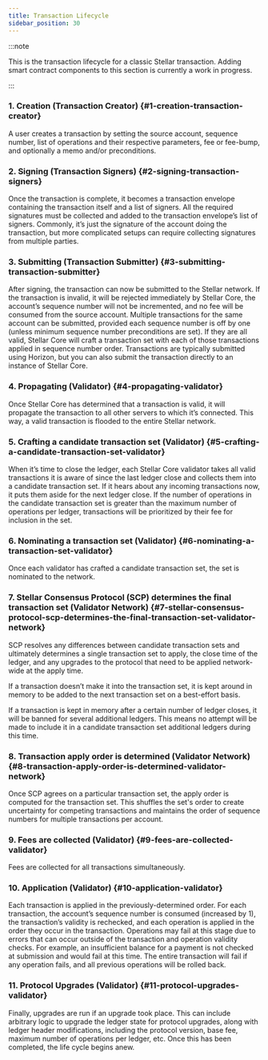 ```yaml
---
title: Transaction Lifecycle
sidebar_position: 30
---
```


:::note

This is the transaction lifecycle for a classic Stellar transaction. Adding smart contract components to this section is currently a work in progress.

:::

### 1. Creation (Transaction Creator) {#1-creation-transaction-creator}

A user creates a transaction by setting the source account, sequence number, list of operations and their respective parameters, fee or fee-bump, and optionally a memo and/or preconditions.

### 2. Signing (Transaction Signers) {#2-signing-transaction-signers}

Once the transaction is complete, it becomes a transaction envelope containing the transaction itself and a list of signers. All the required signatures must be collected and added to the transaction envelope’s list of signers. Commonly, it’s just the signature of the account doing the transaction, but more complicated setups can require collecting signatures from multiple parties.

### 3. Submitting (Transaction Submitter) {#3-submitting-transaction-submitter}

After signing, the transaction can now be submitted to the Stellar network. If the transaction is invalid, it will be rejected immediately by Stellar Core, the account’s sequence number will not be incremented, and no fee will be consumed from the source account. Multiple transactions for the same account can be submitted, provided each sequence number is off by one (unless minimum sequence number preconditions are set). If they are all valid, Stellar Core will craft a transaction set with each of those transactions applied in sequence number order. Transactions are typically submitted using Horizon, but you can also submit the transaction directly to an instance of Stellar Core.

### 4. Propagating (Validator) {#4-propagating-validator}

Once Stellar Core has determined that a transaction is valid, it will propagate the transaction to all other servers to which it’s connected. This way, a valid transaction is flooded to the entire Stellar network.

### 5. Crafting a candidate transaction set (Validator) {#5-crafting-a-candidate-transaction-set-validator}

When it’s time to close the ledger, each Stellar Core validator takes all valid transactions it is aware of since the last ledger close and collects them into a candidate transaction set. If it hears about any incoming transactions now, it puts them aside for the next ledger close. If the number of operations in the candidate transaction set is greater than the maximum number of operations per ledger, transactions will be prioritized by their fee for inclusion in the set.

### 6. Nominating a transaction set (Validator) {#6-nominating-a-transaction-set-validator}

Once each validator has crafted a candidate transaction set, the set is nominated to the network.

### 7. Stellar Consensus Protocol (SCP) determines the final transaction set (Validator Network) {#7-stellar-consensus-protocol-scp-determines-the-final-transaction-set-validator-network}

SCP resolves any differences between candidate transaction sets and ultimately determines a single transaction set to apply, the close time of the ledger, and any upgrades to the protocol that need to be applied network-wide at the apply time.

If a transaction doesn’t make it into the transaction set, it is kept around in memory to be added to the next transaction set on a best-effort basis.

If a transaction is kept in memory after a certain number of ledger closes, it will be banned for several additional ledgers. This means no attempt will be made to include it in a candidate transaction set additional ledgers during this time.

### 8. Transaction apply order is determined (Validator Network) {#8-transaction-apply-order-is-determined-validator-network}

Once SCP agrees on a particular transaction set, the apply order is computed for the transaction set. This shuffles the set's order to create uncertainty for competing transactions and maintains the order of sequence numbers for multiple transactions per account.

### 9. Fees are collected (Validator) {#9-fees-are-collected-validator}

Fees are collected for all transactions simultaneously.

### 10. Application (Validator) {#10-application-validator}

Each transaction is applied in the previously-determined order. For each transaction, the account’s sequence number is consumed (increased by 1), the transaction’s validity is rechecked, and each operation is applied in the order they occur in the transaction. Operations may fail at this stage due to errors that can occur outside of the transaction and operation validity checks. For example, an insufficient balance for a payment is not checked at submission and would fail at this time. The entire transaction will fail if any operation fails, and all previous operations will be rolled back.

### 11. Protocol Upgrades (Validator) {#11-protocol-upgrades-validator}

Finally, upgrades are run if an upgrade took place. This can include arbitrary logic to upgrade the ledger state for protocol upgrades, along with ledger header modifications, including the protocol version, base fee, maximum number of operations per ledger, etc. Once this has been completed, the life cycle begins anew.
